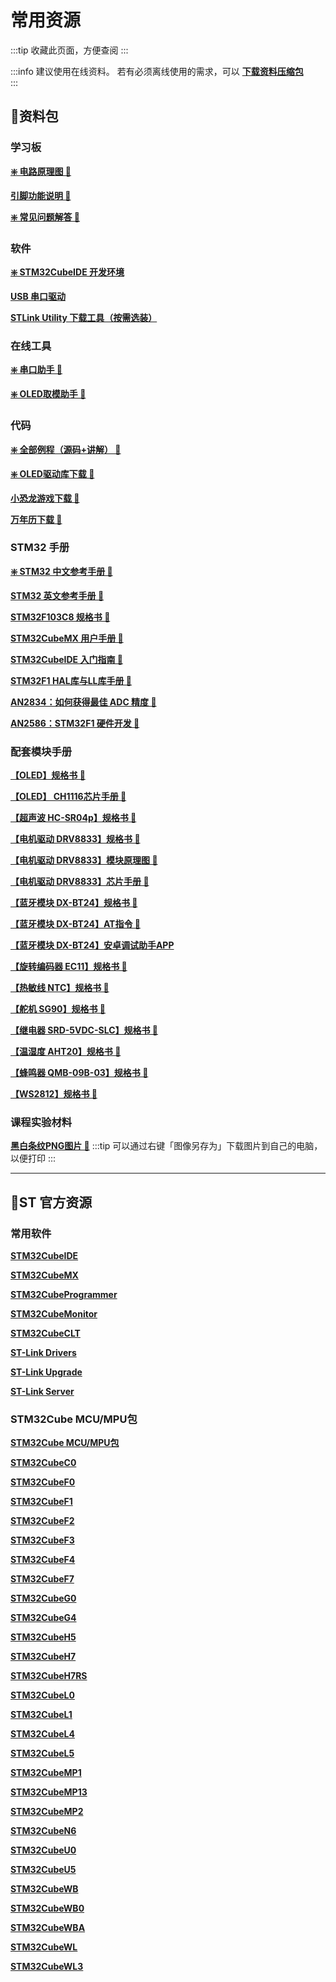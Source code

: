 
# 常用资源

:::tip
收藏此页面，方便查阅
:::

:::info
建议使用在线资料。 
若有必须离线使用的需求，可以 <a href="https://pan.baidu.com/s/1MvrdzWkKDVKXZK2KyyY69Q?pwd=6666" target="_blank">**下载资料压缩包**</a>  
:::

## 📂资料包

### 学习板

[**❇️ 电路原理图 📄**](./static/学习板电路原理图.pdf)

[**引脚功能说明 📄**](./static/学习板引脚功能说明.pdf)

<a href="/docs/stm32/FAQ/" target="_blank">**❇️ 常见问题解答 🔗**</a> 
<div style={{ marginBottom: '20px' }}></div>

### 软件

<a href="\docs\stm32\getting-started\getting-started_InstalCube" target="_blank">**❇️ STM32CubeIDE 开发环境**</a> 
<div style={{ marginBottom: '20px' }}></div>

[**USB 串口驱动**](./static/串口驱动程序CH343SER.zip)

[**STLink Utility 下载工具（按需选装）**](./static/stlink-utility.zip)

### 在线工具

<a href="https://serial.baud-dance.com/" target="_blank">**❇️ 串口助手 🔗**</a> 
<div style={{ marginBottom: '20px' }}></div>

<a href="https://led.baud-dance.com/" target="_blank">**❇️ OLED取模助手 🔗**</a> 
<div style={{ marginBottom: '20px' }}></div>

### 代码

<a href="/docs/stm32/example/" target="_blank">**❇️ 全部例程（源码+讲解） 🔗**</a> 
<div style={{ marginBottom: '20px' }}></div>

<a href="https://led.baud-dance.com/" target="_blank">**❇️ OLED驱动库下载 🔗**</a> 
<div style={{ marginBottom: '20px' }}></div>

<a href="https://led.baud-dance.com/" target="_blank">**小恐龙游戏下载 🔗**</a> 
<div style={{ marginBottom: '20px' }}></div>

<a href="https://led.baud-dance.com/" target="_blank">**万年历下载 🔗**</a> 
<div style={{ marginBottom: '20px' }}></div>

### STM32 手册

[**❇️ STM32 中文参考手册 📄**](./static/STM32中文参考手册.pdf)

[**STM32 英文参考手册 📄**](./static/STM32英文参考手册.pdf)

[**STM32F103C8 规格书 📄**](./static/STM32F103C8规格书.pdf)

[**STM32CubeMX 用户手册 📄**](./static/STM32CubeMX用户手册.pdf)

[**STM32CubeIDE 入门指南 📄**](./static/STM32CubeIDE入门指南.pdf)

[**STM32F1 HAL库与LL库手册 📄**](./static/STM32F1xxHAL库与LL库手册(英文).pdf)

[**AN2834：如何获得最佳 ADC 精度 📄**](./static/STM32-AN2834如何在STM32中获得最佳ADC精度.pdf)

[**AN2586：STM32F1 硬件开发 📄**](./static/STM32F10xx硬件开发应用笔记.pdf)

### 配套模块手册

[**【OLED】规格书 📄**](./static/OLED规格书_1.3-ZJY130-2864KSWLG01.pdf)

[**【OLED】 CH1116芯片手册 📄**](./static/OLED驱动芯片手册_CH1116.pdf)

[**【超声波 HC-SR04p】规格书 📄**](./static/超声波模块手册HC-SR04-P.pdf)

[**【电机驱动 DRV8833】规格书 📄**](./static/DRV8833模块使用手册.pdf)

[**【电机驱动 DRV8833】模块原理图 📄**](./static/DRV8833模块原理图.pdf)

[**【电机驱动 DRV8833】芯片手册 📄**](./static/DRV8833_Datasheet.pdf)

[**【蓝牙模块 DX-BT24】规格书 📄**](./static/蓝牙模块DX-BT24技术手册.pdf)

[**【蓝牙模块 DX-BT24】AT指令 📄**](./static/蓝牙模块AT指令手册.pdf)

[**【蓝牙模块 DX-BT24】安卓调试助手APP**](./static/蓝牙调试助手_Android_APP.apk)

[**【旋转编码器 EC11】规格书 📄**](./static/旋转编码器EC11.pdf)

[**【热敏线 NTC】规格书 📄**](./static/热敏电阻NTC数据手册.pdf)

[**【舵机 SG90】规格书 📄**](./static/舵机SG90规格书.pdf)

[**【继电器 SRD-5VDC-SLC】规格书 📄**](./static/继电器SRD-5VDC-SL-C.pdf)

[**【温湿度 AHT20】规格书 📄**](./static/温湿度传感器AHT20数据手册.pdf)

[**【蜂鸣器 QMB-09B-03】规格书 📄**](./static/无源蜂鸣器QMB-09B-03数据手册.pdf)

[**【WS2812】规格书 📄**](./static/WS2812数据手册.pdf)

### 课程实验材料

[**黑白条纹PNG图片 📄**](./static/黑白条纹.png)
:::tip
可以通过右键「图像另存为」下载图片到自己的电脑，以便打印
:::

---

## 📂ST 官方资源

### 常用软件

[**STM32CubeIDE**](https://www.st.com.cn/zh/development-tools/stm32cubeide.html)

[**STM32CubeMX**](https://www.st.com.cn/zh/development-tools/stm32cubemx.html)

[**STM32CubeProgrammer**](https://www.st.com.cn/zh/development-tools/stm32cubeprog.html)

[**STM32CubeMonitor**](https://www.st.com.cn/zh/development-tools/stm32cubemonitor.html)

[**STM32CubeCLT**](https://www.st.com.cn/zh/development-tools/stm32cubeclt.html)

[**ST-Link Drivers**](https://www.st.com.cn/zh/development-tools/stsw-link009.html)

[**ST-Link Upgrade**](https://www.st.com.cn/zh/development-tools/stsw-link007.html)

[**ST-Link Server**](https://www.st.com.cn/zh/development-tools/st-link-server.html)

### STM32Cube MCU/MPU包

[**STM32Cube MCU/MPU包**](https://www.st.com.cn/zh/embedded-software/stm32cube-mcu-mpu-packages/products.html)

[**STM32CubeC0**](https://www.st.com.cn/zh/embedded-software/stm32cubec0.html) 

[**STM32CubeF0**](https://www.st.com.cn/zh/embedded-software/stm32cubef0.html) 

[**STM32CubeF1**](https://www.st.com.cn/zh/embedded-software/stm32cubef1.html) 

[**STM32CubeF2**](https://www.st.com.cn/zh/embedded-software/stm32cubef2.html) 

[**STM32CubeF3**](https://www.st.com.cn/zh/embedded-software/stm32cubef3.html) 

[**STM32CubeF4**](https://www.st.com.cn/zh/embedded-software/stm32cubef4.html) 

[**STM32CubeF7**](https://www.st.com.cn/zh/embedded-software/stm32cubef7.html) 

[**STM32CubeG0**](https://www.st.com.cn/zh/embedded-software/stm32cubeg0.html) 

[**STM32CubeG4**](https://www.st.com.cn/zh/embedded-software/stm32cubeg4.html) 

[**STM32CubeH5**](https://www.st.com.cn/zh/embedded-software/stm32cubeh5.html) 

[**STM32CubeH7**](https://www.st.com.cn/zh/embedded-software/stm32cubeh7.html) 

[**STM32CubeH7RS**](https://www.st.com.cn/zh/embedded-software/stm32cubeh7rs.html) 

[**STM32CubeL0**](https://www.st.com.cn/zh/embedded-software/stm32cubel0.html) 

[**STM32CubeL1**](https://www.st.com.cn/zh/embedded-software/stm32cubel1.html) 

[**STM32CubeL4**](https://www.st.com.cn/zh/embedded-software/stm32cubel4.html) 

[**STM32CubeL5**](https://www.st.com.cn/zh/embedded-software/stm32cubel5.html) 

[**STM32CubeMP1**](https://www.st.com.cn/zh/embedded-software/stm32cubemp1.html) 

[**STM32CubeMP13**](https://www.st.com.cn/zh/embedded-software/stm32cubemp13.html) 

[**STM32CubeMP2**](https://www.st.com.cn/zh/embedded-software/stm32cubemp2.html) 

[**STM32CubeN6**](https://www.st.com.cn/zh/embedded-software/stm32cuben6.html) 

[**STM32CubeU0**](https://www.st.com.cn/zh/embedded-software/stm32cubeu0.html) 

[**STM32CubeU5**](https://www.st.com.cn/zh/embedded-software/stm32cubeu5.html) 

[**STM32CubeWB**](https://www.st.com.cn/zh/embedded-software/stm32cubewb.html) 

[**STM32CubeWB0**](https://www.st.com.cn/zh/embedded-software/stm32cubewb0.html) 

[**STM32CubeWBA**](https://www.st.com.cn/zh/embedded-software/stm32cubewba.html) 

[**STM32CubeWL**](https://www.st.com.cn/zh/embedded-software/stm32cubewl.html) 

[**STM32CubeWL3**](https://www.st.com.cn/zh/embedded-software/stm32cubewl3.html)

